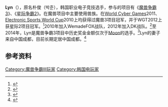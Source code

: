 '''Lyn'''（{{bd|1987年|1月12日}}），原名朴俊（박준），韩国职业电子竞技选手，参与的项目有《[[魔兽争霸3|魔兽争霸3]]》、《[[星际争霸2|星际争霸2]]》。在魔兽项目中主要使用兽族。在[[World_Cyber_Games|World Cyber Games]]2011、[[Electronic_Sports_World_Cup|Electronic Sports World Cup]]2010上均获得过魔兽3项目冠军，并于WGT2012上获星际2项目冠军。<ref>{{Cite web |url=http://games.cntv.cn/2011/players_0928/119.shtml |title=Lyn |access-date=2015-09-15 |archive-url=https://web.archive.org/web/20150526121855/http://games.cntv.cn/2011/players_0928/119.shtml |archive-date=2015-05-26 |dead-url=yes }}</ref>2010年加入WemadeFOX战队，2012年加入DK战队。<ref>{{Cite web |url=http://games.cntv.cn/2012/war3_refer_0525/94532.shtml |title=新东家尘埃落定,兽王lyn正式加入DK俱乐部 |access-date=2015-09-15 |archive-url=https://web.archive.org/web/20160304092614/http://games.cntv.cn/2012/war3_refer_0525/94532.shtml |archive-date=2016-03-04 |dead-url=yes }}</ref>至2014年，Lyn是魔兽争霸3项目中历史奖金金额仅次于[[张宰怙|Moon]]的选手。<ref>{{Cite web |url=http://fight.pcgames.com.cn/484/4846240.html |title=魔兽争霸3选手历史奖金排名榜 |access-date=2015-09-15 |archive-url=https://web.archive.org/web/20160305004053/http://fight.pcgames.com.cn/484/4846240.html |archive-date=2016-03-05 |dead-url=yes }}</ref>Lyn的妻子来自中国成都，目前长期定居中国成都。<ref>{{Cite web|title=韩知名电竞选手LYN娶中国姑娘，老对手蛋塔米齐聚现场难得一见|url=https://new.qq.com/omn/20171202/20171202A0QXA6.html|accessdate=2020-05-03|work=new.qq.com}}</ref>

==参考资料==
{{reflist}}

[[Category:魔兽争霸III玩家|Category:魔兽争霸III玩家]]
[[Category:韩国电玩家|Category:韩国电玩家]]